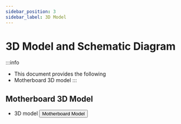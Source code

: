```yaml
---
sidebar_position: 3
sidebar_label: 3D Model
---
```


# 3D Model and Schematic Diagram

:::info
* This document provides the following
* Motherboard 3D model
:::




## Motherboard 3D Model

* 3D model
    <Button variant="contained" disableElevation href="https://cdn.mellow.klipper.cn/STEP/KPPM(1).step">Motherboard Model</Button>
